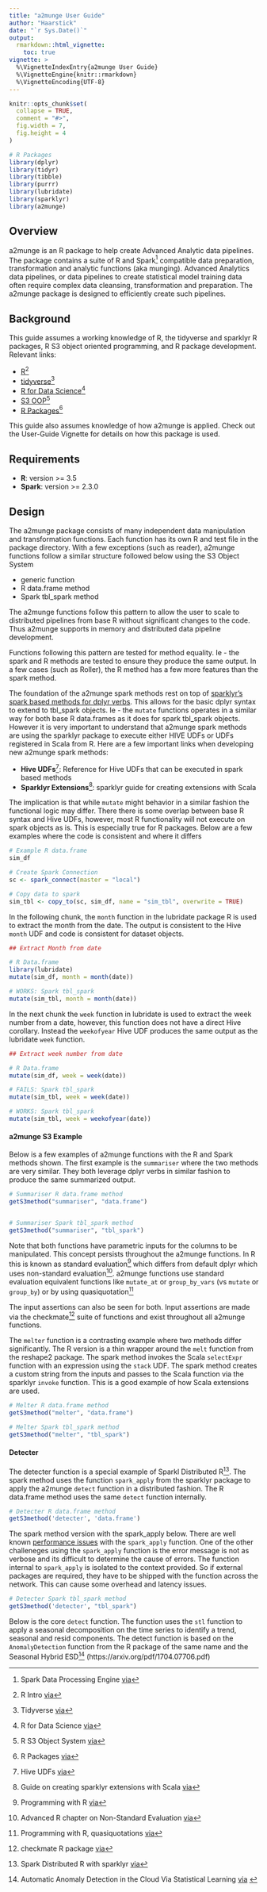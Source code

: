 ```yaml
---
title: "a2munge User Guide"
author: "Haarstick"
date: "`r Sys.Date()`"
output: 
  rmarkdown::html_vignette:
    toc: true
vignette: >
  %\VignetteIndexEntry{a2munge User Guide}
  %\VignetteEngine{knitr::rmarkdown}
  %\VignetteEncoding{UTF-8}
---
```


```r
knitr::opts_chunk$set(
  collapse = TRUE,
  comment = "#>",
  fig.width = 7,
  fig.height = 4
)
```


```r

# R Packages
library(dplyr)
library(tidyr)
library(tibble)
library(purrr)
library(lubridate)
library(sparklyr)
library(a2munge)

```


## Overview


a2munge is an R package to help create Advanced Analytic data pipelines. The package contains a suite of R and Spark^[Spark Data Processing Engine [via](https://spark.apache.org/)] compatible data preparation, transformation and analytic functions (aka munging). Advanced Analytics data pipelines, or data pipelines to create statistical model training data often require complex data cleansing, transformation and preparation. The a2munge package is designed to efficiently create such pipelines. 

## Background

This guide assumes a working knowledge of R, the tidyverse and sparklyr R packages, R S3 object oriented programming, and R package development. Relevant links:

* [R](https://cran.r-project.org/doc/manuals/r-release/R-intro.pdf)^[R Intro [via](https://cran.r-project.org/doc/manuals/r-release/R-intro.pdf)]
* [tidyverse](https://www.tidyverse.org/)^[Tidyverse [via](https://www.tidyverse.org/)]
* [R for Data Science](https://r4ds.had.co.nz/)^[R for Data Science [via](https://r4ds.had.co.nz/)]
* [S3 OOP](http://adv-r.had.co.nz/S3.html)^[R S3 Object System [via](http://adv-r.had.co.nz/S3.html)]
* [R Packages](http://r-pkgs.had.co.nz/)^[R Packages [via](http://r-pkgs.had.co.nz/)]


This guide also assumes knowledge of how a2munge is applied. Check out the User-Guide Vignette for details on how this package is used. 


## Requirements

* __R__: version >= 3.5
* __Spark__: version >= 2.3.0


## Design

The a2munge package consists of many independent data manipulation and transformation functions. Each function has its own R and test file in the package directory. With a few exceptions (such as reader), a2munge functions follow a similar structure followed below using the S3 Object System

* generic function
* R data.frame method
* Spark tbl_spark method

The a2munge functions follow this pattern to allow the user to scale to distributed pipelines from base R without significant changes to the code. Thus a2munge supports in memory and distributed data pipeline development. 

Functions following this pattern are tested for method equality. Ie - the spark and R methods are tested to ensure they produce the same output. In a few cases (such as Roller), the R method has a few more features than the spark method. 

The foundation of the a2munge spark methods rest on top of [sparklyr's spark based methods for dplyr verbs](https://spark.rstudio.com/dplyr/). This allows for the basic dplyr syntax to extend to tbl_spark objects. Ie - the `mutate` functions operates in a similar way for both base R data.frames as it does for spark tbl_spark objects. However it is very important to understand that a2munge spark methods are using the sparklyr package to execute either HIVE UDFs or UDFs registered in Scala from R. Here are a few important links when developing new a2munge spark methods:

* __Hive UDFs__^[Hive UDFs [via](https://cwiki.apache.org/confluence/display/Hive/LanguageManual+UDF)]: Reference for Hive UDFs that can be executed in spark based methods
* __Sparklyr Extensions__^[Guide on creating sparklyr extensions with Scala [via](https://spark.rstudio.com/extensions/)]: sparklyr guide for creating extensions with Scala


The implication is that while `mutate` might behavior in a similar fashion the functional logic may differ. There  there is some overlap between base R syntax and Hive UDFs, however, most R functionality will not execute on spark objects as is. This is especially true for R packages. Below are a few examples where the code is consistent and where it differs


```r
# Example R data.frame 
sim_df

```


```r

# Create Spark Connection
sc <- spark_connect(master = "local")

# Copy data to spark
sim_tbl <- copy_to(sc, sim_df, name = "sim_tbl", overwrite = TRUE)
```

In the following chunk, the `month` function in the lubridate package R is used to extract the month from the date. The output is consistent to the Hive `month` UDF and code is consistent for dataset objects.

```r

## Extract Month from date

# R Data.frame
library(lubridate)
mutate(sim_df, month = month(date))

# WORKS: Spark tbl_spark
mutate(sim_tbl, month = month(date))


```

In the next chunk the `week` function in lubridate is used to extract the week number from a date, however, this function does not have a direct Hive corollary. Instead the `weekofyear` Hive UDF produces the same output as the lubridate `week` function.


```r

## Extract week number from date

# R Data.frame
mutate(sim_df, week = week(date))

# FAILS: Spark tbl_spark
mutate(sim_tbl, week = week(date))

# WORKS: Spark tbl_spark
mutate(sim_tbl, week = weekofyear(date))

```


#### a2munge S3 Example

Below is a few examples of a2munge functions with the R and Spark methods shown. The first example is the `summariser` where the two methods are very similar. They both leverage dplyr verbs in similar fashion to produce the same summarized output. 


```r

# Summariser R data.frame method
getS3method("summariser", "data.frame")


# Summariser Spark tbl_spark method
getS3method("summariser", "tbl_spark")

```

Note that both functions have parametric inputs for the columns to be manipulated. This concept persists throughout the a2munge functions. In R this is known as standard evaluation^[Programming with R [via](https://dplyr.tidyverse.org/articles/programming.html)] which differs from default dplyr which uses non-standard evaluation^[Advanced R chapter on Non-Standard Evaluation [via](http://adv-r.had.co.nz/Computing-on-the-language.html)]. a2munge functions use standard evaluation equivalent functions like `mutate_at` or `group_by_vars` (vs `mutate` or `group_by`) or by using quasiquotation^[Programming with R, quasiquotations [via](https://dplyr.tidyverse.org/articles/programming.html#quasiquotation)]


The input assertions can also be seen for both. Input assertions are made via the checkmate^[checkmate R package [via](https://mllg.github.io/checkmate/)] suite of functions and exist throughout all a2munge functions. 

The `melter` function is a contrasting example where two methods differ significantly. The R version is a thin wrapper around the `melt` function from the reshape2 package. The spark method invokes the Scala `selectExpr` function with an expression using the `stack` UDF. The spark method creates a custom string from the inputs and passes to the Scala function via the sparklyr `invoke` function. This is a good example of how Scala extensions are used. 

```r
# Melter R data.frame method
getS3method("melter", "data.frame")

# Melter Spark tbl_spark method
getS3method("melter", "tbl_spark")
```


#### Detecter

The detecter function is a special example of Sparkl Distributed R^[Spark Distributed R with sparklyr [via](https://spark.rstudio.com/guides/distributed-r/)]. The spark method uses the function `spark_apply` from the sparklyr package to apply the a2munge `detect` function in a distributed fashion. The R data.frame method uses the same `detect` function internally. 

```r
# Detecter R data.frame method
getS3method('detecter', 'data.frame')

```


The spark method version with the spark_apply below. There are well known [performance issues](https://github.com/rstudio/sparklyr/issues/1382) with the `spark_apply` function. One of the other challeneges using the `spark_apply` function is the error message is not as verbose and its difficult to determine the cause of errors. The function internal to `spark_apply` is isolated to the context provided. So if external packages are required, they have to be shipped with the function across the network. This can cause some overhead and latency issues.

```r
# Detecter Spark tbl_spark method
getS3method('detecter', "tbl_spark")
```


Below is the core `detect` function. The function uses the `stl` function to apply a seasonal decomposition on the time series to identify a trend, seasonal and resid components. The detect function is based on the `AnomalyDetection` function from the R package of the same name and the Seasonal Hybrid ESD^[Automatic Anomaly Detection in the Cloud
Via Statistical Learning [via](https://arxiv.org/pdf/1704.07706.pdf) ]
(https://arxiv.org/pdf/1704.07706.pdf) 